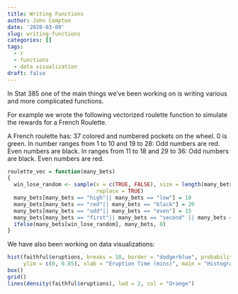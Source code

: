 ```yaml
---
title: Writing Functions
author: John Compton
date: '2020-03-09'
slug: writing-functions
categories: []
tags:
  - r
  - functions
  - data visualization
draft: false
---
```


In Stat 385 one of the main things we've been working on is writing various and more complicated functions. 

For example we wrote the following vectorized roulette function to simulate the rewards for a French Roulette.

A French roulette has:
  37 colored and numbered pockets on the wheel.
  0 is green.
  In number ranges from 1 to 10 and 19 to 28:
  Odd numbers are red.
  Even numbers are black.
  In ranges from 11 to 18 and 29 to 36:
  Odd numbers are black.
  Even numbers are red.

```r
roulette_vec = function(many_bets)
{
  win_lose_random <- sample(x = c(TRUE, FALSE), size = length(many_bets),
                            replace = TRUE)
  many_bets[many_bets == "high"|| many_bets == "low"] = 10
  many_bets[many_bets == "red"|| many_bets == "black"] = 20
  many_bets[many_bets == "odd"|| many_bets == "even"] = 15
  many_bets[many_bets == "first"|| many_bets == "second" || many_bets == "third"] = 50
  ifelse(many_bets[win_lose_random], many_bets, 0)
}
```


We have also been working on data visualizations:

```r
hist(faithful$eruptions, breaks = 18, border = "dodgerblue", probability = TRUE, xlim = c(1,6), 
     ylim = c(0, 0.85), xlab = "Eruption Time (mins)", main = "Histogram of Old Faithful Geyser Eruption Time")
box()
grid()
lines(density(faithful$eruptions), lwd = 2, col = "Orange")
```
